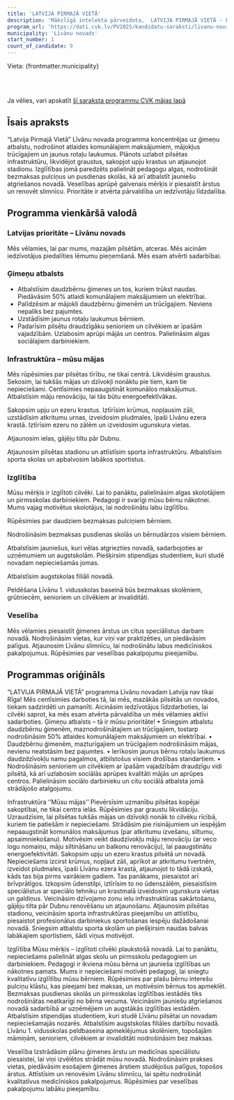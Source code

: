 ```yaml
---
title: 'LATVIJA PIRMAJĀ VIETĀ'
description: 'Mākslīgā intelekta pārveidota,  LATVIJA PIRMAJĀ VIETĀ - Līvānu novads programma vienkāršā valodā'
program_url: 'https://dati.cvk.lv/PV2025/kandidatu-saraksti/livanu-novads/latvija-pirmaja-vieta'
municipality: 'Līvānu novads'
start_number: 1
count_of_candidate: 9
---
```



Vieta: {frontmatter.municipality}<br/>

<Badge text="Ģimeņu atbalsts" variant="note" size="small" /> <Badge text="Infrastruktūras uzlabošana" variant="note" size="small" /> <Badge text="Izglītības kvalitāte" variant="note" size="small" /> <Badge text="Veselības pieejamība" variant="note" size="small" /> <Badge text="Komunālie maksājumi" variant="note" size="small" />

<br/><br/> 

<Card title='Šis ir mākslīga intelekta ģenerēts apraksts' icon='starlight'>
    Ja vēlies, vari apskatīt <a href={frontmatter.program_url} target='_blank'>šī saraksta programmu CVK mājas lapā</a>
    </Card>

## Īsais apraksts

“Latvija Pirmajā Vietā” Līvānu novada programma koncentrējas uz ģimeņu atbalstu, nodrošinot atlaides komunālajiem maksājumiem, mājokļus trūcīgajiem un jaunus rotaļu laukumus. Plānots uzlabot pilsētas infrastruktūru, likvidējot graustus, sakopjot upju krastus un atjaunojot stadionu. Izglītības jomā paredzēts palielināt pedagogu algas, nodrošināt bezmaksas pulciņus un pusdienas skolās, kā arī atbalstīt jauniešu atgriešanos novadā. Veselības aprūpē galvenais mērķis ir piesaistīt ārstus un renovēt slimnīcu. Prioritāte ir atvērta pārvaldība un iedzīvotāju līdzdalība.

## Programma vienkāršā valodā

### Latvijas prioritāte – Līvānu novads

Mēs vēlamies, lai par mums, mazajām pilsētām, atceras. Mēs aicinām iedzīvotājus piedalīties lēmumu pieņemšanā. Mēs esam atvērti sadarbībai.

### Ģimeņu atbalsts

*   Atbalstīsim daudzbērnu ģimenes un tos, kuriem trūkst naudas. Piedāvāsim 50% atlaidi komunālajiem maksājumiem un elektrībai.
*   Palīdzēsim ar mājokli daudzbērnu ģimenēm un trūcīgajiem. Neviens nepaliks bez pajumtes.
*   Uzstādīsim jaunus rotaļu laukumus bērniem.
*   Padarīsim pilsētu draudzīgāku senioriem un cilvēkiem ar īpašām vajadzībām. Uzlabosim aprūpi mājās un centros. Palielināsim algas sociālajiem darbiniekiem.

### Infrastruktūra – mūsu mājas

Mēs rūpēsimies par pilsētas tīrību, ne tikai centrā. Likvidēsim graustus. Sekosim, lai tukšās mājas un dzīvokļi nonāktu pie tiem, kam tie nepieciešami. Centīsimies nepaaugstināt komunālos maksājumus. Atbalstīsim māju renovāciju, lai tās būtu energoefektīvākas.

Sakopsim upju un ezeru krastus. Iztīrīsim krūmus, nopļausim zāli, uzstādīsim atkritumu urnas, izveidosim pludmales, īpaši Līvānu ezera krastā. Iztīrīsim ezeru no zālēm un izveidosim ugunskura vietas.

Atjaunosim ielas, gājēju tiltu pār Dubnu.

Atjaunosim pilsētas stadionu un attīstīsim sporta infrastruktūru. Atbalstīsim sporta skolas un apbalvosim labākos sportistus.

### Izglītība

Mūsu mērķis ir izglītoti cilvēki. Lai to panāktu, palielināsim algas skolotājiem un pirmsskolas darbiniekiem. Pedagogi ir svarīgi mūsu bērnu nākotnei. Mums vajag motivētus skolotājus, lai nodrošinātu labu izglītību.

Rūpēsimies par daudziem bezmaksas pulciņiem bērniem.

Nodrošināsim bezmaksas pusdienas skolās un bērnudārzos visiem bērniem.

Atbalstīsim jauniešus, kuri vēlas atgriezties novadā, sadarbojoties ar uzņēmumiem un augstskolām. Piešķirsim stipendijas studentiem, kuri studē novadam nepieciešamās jomas.

Atbalstīsim augstskolas filiāli novadā.

Peldēšana Līvānu 1. vidusskolas baseinā būs bezmaksas skolēniem, grūtniecēm, senioriem un cilvēkiem ar invaliditāti.

### Veselība

Mēs vēlamies piesaistīt ģimenes ārstus un citus speciālistus darbam novadā. Nodrošināsim vietas, kur viņi var praktizēties, un piedāvāsim palīgus. Atjaunosim Līvānu slimnīcu, lai nodrošinātu labus medicīniskos pakalpojumus. Rūpēsimies par veselības pakalpojumu pieejamību.

## Programmas oriģināls

“LATVIJA PIRMAJĀ VIETĀ” programma Līvānu novadam
Latvija nav tikai Rīga! Mēs centīsimies darboties tā, lai mēs, mazākās pilsētās un novados, tiekam sadzirdēti un pamanīti. Aicināsim iedzīvotājus līdzdarboties, lai cilvēki saprot, ka mēs esam atvērta pārvaldība un mēs vēlamies aktīvi sadarboties.
Ģimeņu atbalsts – tā ir mūsu prioritāte!
• Sniegsim atbalstu daudzbērnu ģimenēm, maznodrošinātajiem un trūcīgajiem, tostarp nodrošināsim 50% atlaides komunālajiem maksājumiem un elektrībai.
• Daudzbērnu ģimenēm, mazturīgajiem un trūcīgajiem nodrošināsim mājas, nevienu neatstāsim bez pajumtes.
• Ierīkosim jaunus bērnu rotaļu laukumus daudzdzīvokļu namu pagalmos, atbilstošus visiem drošības standartiem.
• Nodrošināsim senioriem un cilvēkiem ar īpašām vajadzībām draudzīgu vidi pilsētā, kā arī uzlabosim sociālās aprūpes kvalitāti mājās un aprūpes centros. Palielināsim sociālo darbinieku un citu sociālā atbalsta jomā strādājošo atalgojumu.

Infrastruktūra ‘’Mūsu mājas’’
Pievērsīsim uzmanību pilsētas kopējai sakoptībai, ne tikai centra ielās. Rūpēsimies par graustu likvidāciju. Uzraudzīsim, lai pilsētas tukšās mājas un dzīvokļi nonāk to cilvēku rīcībā, kuriem tie patiešām ir nepieciešami. Strādāsim pie risinājumiem un iespējām nepaaugstināt komunālos maksājumus (par atkritumu izvešanu, siltumu, apsaimniekošanu). Motivēsim veikt daudzīvokļu māju renovāciju (ar veco logu nomaiņu, māju siltināšanu un balkonu renovāciju), lai paaugstinātu energoefektivitāti.
Sakopsim upju un ezeru krastus pilsētā un novadā. Nepieciešams izcirst krūmus, nopļaut zāli, aprīkot ar atkritumu tvertnēm, izveidot pludmales, īpaši Līvānu ezera krastā, atjaunojot to tādā izskatā, kāds tas bija pirms vairākiem gadiem. Tas panākams, piesaistot arī brīvprātīgos. Izkopsim ūdenstilpi, iztīrīsim to no ūdenszālēm, piesaistīsim speciālistus ar speciālo tehniku un krastmalā izveidosim ugunskura vietas un galdiņus.
Veicināsim dzīvojamo zonu ielu infrastruktūras sakārtošanu, gājēju tilta pār Dubnu renovēšanu un atjaunošanu.
Atjaunosim pilsētas stadionu, veicināsim sporta infrastruktūras pieejamību un attīstību, piesaistot profesionālus darbiniekus sportošanas iespēju dažādošanai novadā. Sniegsim atbalstu sporta skolām un piešķirsim naudas balvas labākajiem sportistiem, šādi viņus motivējot.

Izglītība
Mūsu mērķis – izglītoti cilvēki plaukstošā novadā. Lai to panāktu, nepieciešams palielināt algas skolu un pirmsskolu pedagogiem un darbiniekiem. Pedagogi ir ikviena mūsu bērna un jaunieša izglītības un nākotnes pamats. Mums ir nepieciešami motivēti pedagogi, lai sniegtu kvalitatīvu izglītību mūsu bērniem.
Rūpēsimies par plašu bērnu interešu pulciņu klāstu, kas pieejami bez maksas, un motivēsim bērnus tos apmeklēt.
Bezmaksas pusdienas skolās un pirmsskolas izglītības iestādēs tiks nodrošinātas neatkarīgi no bērna vecuma.
Veicināsim jauniešu atgriešanos novadā sadarbībā ar uzņēmējiem un augstākās izglītības iestādēm. Atbalstīsim stipendijas studentiem, kuri studē Līvānu pilsētai un novadam nepieciešamajās nozarēs.
Atbalstīsim augstskolas filiāles darbību novadā.
Līvānu 1. vidusskolas peldbaseina apmeklējumus skolēniem, topošajām māmiņām, senioriem, cilvēkiem ar invaliditāti nodrošināsim bez maksas.

Veselība
Izstrādāsim plānu ģimenes ārstu un medicīnas speciālistu piesaistei, lai viņi izvēlētos strādāt mūsu novadā. Nodrošināsim prakses vietas, piedāvāsim esošajiem ģimenes ārstiem studējošus palīgus, topošos ārstus. Attīstīsim un renovēsim Līvānu slimnīcu, lai spētu nodrošināt kvalitatīvus medicīniskos pakalpojumus. Rūpēsimies par veselības pakalpojumu labāku pieejamību.
